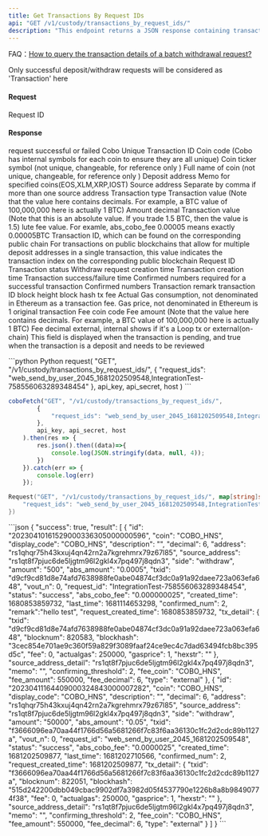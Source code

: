 ```yaml
---
title: Get Transactions By Request IDs
api: "GET /v1/custody/transactions_by_request_ids/"
description: "This endpoint returns a JSON response containing transaction information for the given request IDs. The request IDs should be provided as a comma-separated string in the 'request_ids' parameter of the GET request. The maximum number of request IDs that can be provided is 50."
---
```


<Tip> FAQ：[How to query the transaction details of a batch withdrawal request?](/faqs/waas#how-to-query-the-transaction-details-of-a-batch-withdrawal-request)</Tip>

<Note>Only successful deposit/withdraw requests will be considered as 'Transaction' here</Note>


#### Request
<ParamField query="request_ids" type="String" required>Request ID</ParamField>


#### Response
<ResponseField name="success" type="bool">request successful or failed</ResponseField>
<ResponseField name="result" type="object[]">
  <Expandable title="object">
    <ResponseField name="id" type="String">Cobo Unique Transaction ID</ResponseField>
    <ResponseField name="coin" type="String">Coin code (Cobo has internal symbols for each coin to ensure they are all unique)</ResponseField>
    <ResponseField name="display_code" type="String">Coin ticker symbol  (not unique, changeable, for reference only )</ResponseField>
    <ResponseField name="description" type="String">Full name of coin  (not unique, changeable, for reference only )</ResponseField>
    <ResponseField name="address" type="String">Deposit address</ResponseField>
    <ResponseField name="memo" type="String">Memo for specified coins(EOS,XLM,XRP,IOST)</ResponseField>
    <ResponseField name="source_address" type="String">Source address</ResponseField>
    <ResponseField name="source_address_detail" type="String">Separate by comma if more than one source address</ResponseField>
    <ResponseField name="side" type="enum(deposit / withdraw)">Transaction type</ResponseField>
    <ResponseField name="amount" type="String">Transaction value (Note that the value here contains decimals. For example, a BTC value of 100,000,000 here is actually 1 BTC)</ResponseField>
    <ResponseField name="decimal" type="Int">Amount decimal</ResponseField>
    <ResponseField name="abs_amount" type="String">Transaction value (Note that this is an absolute value. If you trade 1.5 BTC, then the value is 1.5)</ResponseField>
    <ResponseField name="abs_cobo_fee" type="String">lute fee value. For examle, abs_cobo_fee 0.00005 means exactly 0.00005BTC</ResponseField>
    <ResponseField name="txid" type="String">Transaction ID, which can be found on the corresponding public chain</ResponseField>
    <ResponseField name="vout_n" type="String">For transactions on public blockchains that allow for multiple deposit addresses in a single transaction, this value indicates the transaction index on the corresponding public blockchain</ResponseField>
    <ResponseField name="request_id" type="String">Request ID</ResponseField>
    <ResponseField name="status" type="enum(success / failed)">Transaction status</ResponseField>
    <ResponseField name="request_created_time" type="Long">Withdraw request creation time</ResponseField>
    <ResponseField name="created_time" type="Long">Transaction creation time</ResponseField>
    <ResponseField name="last_time" type="Long">Transaction success/failure time</ResponseField>
    <ResponseField name="confirming_threshold" type="Int">Confirmed numbers required for a successful transaction</ResponseField>
    <ResponseField name="confirmed_num" type="Int">Confirmed numbers</ResponseField>
    <ResponseField name="remark" type="String">Transaction remark</ResponseField>
    <ResponseField name="tx_detail" type="object">
      <Expandable title="object">
        <ResponseField name="txid" type="string">transaction ID</ResponseField>
        <ResponseField name="blocknum" type="Int">block height</ResponseField>
        <ResponseField name="blockhash" type="string">block hash</ResponseField>
        <ResponseField name="fee" type="Int">tx fee</ResponseField>
        <ResponseField name="actualgas" type="Int">Actual Gas consumption, not denominated in Ethereum as a transaction fee.</ResponseField>
        <ResponseField name="gasprice" type="Int">Gas price, not denominated in Ethereum is 1</ResponseField>
        <ResponseField name="hexstr" type="Int">original transaction</ResponseField>
      </Expandable>
     </ResponseField>
    <ResponseField name="fee_coin" type="String">Fee coin code</ResponseField>
    <ResponseField name="fee_amount" type="Int">Fee amount (Note that the value here contains decimals. For example, a BTC value of 100,000,000 here is actually 1 BTC)</ResponseField>
    <ResponseField name="fee_decimal" type="Int">Fee decimal</ResponseField>
    <ResponseField name="type" type="String">external, internal shows if it's a Loop tx or external(on-chain)</ResponseField>
    <ResponseField name="waiting_audit" type="Bool">This field is displayed when the transaction is pending, and true when the transaction is a deposit and needs to be reviewed</ResponseField>
  </Expandable>
</ResponseField>

<RequestExample>
```python Python
request(
  "GET",
  "/v1/custody/transactions_by_request_ids/",
  {
    "request_ids": "web_send_by_user_2045_1681202509548,IntegrationTest-758556063289348454"
  },
  api_key, api_secret, host
)
```

```javascript JavaScript
coboFetch("GET", "/v1/custody/transactions_by_request_ids/",
        {
            "request_ids": "web_send_by_user_2045_1681202509548,IntegrationTest-758556063289348454"
        },
        api_key, api_secret, host
    ).then(res => {
        res.json().then((data)=>{
            console.log(JSON.stringify(data, null, 4));
        })
    }).catch(err => {
        console.log(err)
    });
```

```go Go
Request("GET", "/v1/custody/transactions_by_request_ids/", map[string]string{
    "request_ids": "web_send_by_user_2045_1681202509548,IntegrationTest-758556063289348454"
})
```
</RequestExample>

<ResponseExample>
```json
{
  "success": true,
  "result": [
    {
      "id": "20230410161529000336305000000596",
      "coin": "COBO_HNS",
      "display_code": "COBO_HNS",
      "description": "",
      "decimal": 6,
      "address": "rs1qhqr75h43kxuj4qn42rn2a7kgrehmrx79z67l85",
      "source_address": "rs1qt8f7pjuc6de5ljgtm96l2gkl4x7pq497j8qdn3",
      "side": "withdraw",
      "amount": "500",
      "abs_amount": "0.0005",
      "txid": "d9cf9cd81d8e74afd7638988fe0abe04874cf3dc0a91a92daee723a063efa648",
      "vout_n": 0,
      "request_id": "IntegrationTest-758556063289348454",
      "status": "success",
      "abs_cobo_fee": "0.000000025",
      "created_time": 1680853859732,
      "last_time": 1681114653298,
      "confirmed_num": 2,
      "remark":"hello test",
      "request_created_time": 1680853859732,
      "tx_detail": {
        "txid": "d9cf9cd81d8e74afd7638988fe0abe04874cf3dc0a91a92daee723a063efa648",
        "blocknum": 820583,
        "blockhash": "3cec854e701ae9c360f59a829f3089faaf24ce9ec4c7dad63494fcb8bc395d5c",
        "fee": 0,
        "actualgas": 250000,
        "gasprice": 1,
        "hexstr": ""
      },
      "source_address_detail": "rs1qt8f7pjuc6de5ljgtm96l2gkl4x7pq497j8qdn3",
      "memo": "",
      "confirming_threshold": 2,
      "fee_coin": "COBO_HNS",
      "fee_amount": 550000,
      "fee_decimal": 6,
      "type": "external"
    },
    {
      "id": "20230411164409000324843000007282",
      "coin": "COBO_HNS",
      "display_code": "COBO_HNS",
      "description": "",
      "decimal": 6,
      "address": "rs1qhqr75h43kxuj4qn42rn2a7kgrehmrx79z67l85",
      "source_address": "rs1qt8f7pjuc6de5ljgtm96l2gkl4x7pq497j8qdn3",
      "side": "withdraw",
      "amount": "50000",
      "abs_amount": "0.05",
      "txid": "f3666096ea70aa44f1766d56a5681266f7c83f6aa36130c1fc2d2cdc89b1127a",
      "vout_n": 0,
      "request_id": "web_send_by_user_2045_1681202509548",
      "status": "success",
      "abs_cobo_fee": "0.0000025",
      "created_time": 1681202509877,
      "last_time": 1681202710566,
      "confirmed_num": 2,
      "request_created_time": 1681202509877,
      "tx_detail": {
        "txid": "f3666096ea70aa44f1766d56a5681266f7c83f6aa36130c1fc2d2cdc89b1127a",
        "blocknum": 822051,
        "blockhash": "515d242200dbb049cbac9902df7a3982d05f4537790e1226b8a8b98490774f38",
        "fee": 0,
        "actualgas": 250000,
        "gasprice": 1,
        "hexstr": ""
      },
      "source_address_detail": "rs1qt8f7pjuc6de5ljgtm96l2gkl4x7pq497j8qdn3",
      "memo": "",
      "confirming_threshold": 2,
      "fee_coin": "COBO_HNS",
      "fee_amount": 550000,
      "fee_decimal": 6,
      "type": "external"
    }
  ]
}
```
</ResponseExample>
